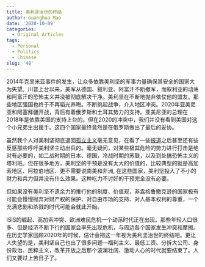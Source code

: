 ```yaml
---
title: 美利坚治世的终结
author: Guanghua Mao
date: '2020-10-09'
categories:
  - Original Articles
tags:
  - Personal
  - Politics
  - Chinese
slug: '48'
---
```


2014年克里米亚事件的发生，让众多依靠美利坚的军事力量确保其安全的国家大为失望。川普上台以来，美军从德国、叙利亚、阿富汗不断撤军，而叙利亚的动荡和阿富汗的恐怖主义并没被彻底解决干净。美利坚在不断地抛弃依仗他的盟友。那些地区强国也终于不再韬光养晦。不断挑起战争，介入地区冲突。2020年亚美尼亚和阿塞拜疆开战，背后有着俄罗斯和土耳其势力的支持。亚美尼亚的总理在2018年是依靠美国的支持上台的。但在2020的冲突中，我们并没有看到美国对这个小兄弟生出援手。这四个国家最终竟然是在俄罗斯做出了最后的妥协。

虽然我个人对美利坚彻底退回[孤立主义](https://headsalon.org/archives/2071.html)毫无意见，在看了一些[报道](https://www.reuters.com/article/us-armenia-azerbaijan-usa-idUSKBN26M7HP)之后甚至还有些反感那些呼吁美利坚主动出兵的。毫无疑问，对某些极其危险的势力进行打击是绝对有必要的，如二战时期的日本、德国，冷战时期的苏联，以及到处搞恐怖主义的塔利班。但在很多地方，美利坚的干预是没有太大的价值的，比较典型的就是高加索地区、阿拉伯地区、更不需要说南美和非洲, 在这些国家，美利坚投入了不小的财力和兵力但并没有什么效果。这种吃力不讨好的干预完全没有必要。

但如果没有美利坚不遗余力的推行他的制度、价值观，非盎格鲁撒克逊的国家极有可能会慢慢抛弃对财产权的保护、对自由市场的支持、对人基本权利的尊重，一个充满悲剧和杀戮的时代可能会就此开始。

ISIS的崛起、高加索冲突、欧洲难民危机一个动荡时代正在出现。那些年轻人口很多、但是经济不断下行的国家会率先出现危机，与周边各个国家发生冲突和摩擦。在历史学家回顾2020年的时候，估计会把这一年视为美利坚治世的终结吧。更让人失望的是，美利坚自己也出了很多问题---福利主义、最低工资、分拆大公司、身份政治、民粹主义，改革开放之后那个波澜壮阔、激动人心的时代就要结束了。人们又要过上苦日子了。